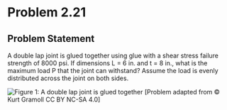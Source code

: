# Problem 2.21 {.unnumbered}

## Problem Statement

A double lap joint is glued together using glue with a shear stress failure strength of 8000 psi. If dimensions L = 6 in. and t = 8 in., what is the maximum load P that the joint can withstand? Assume the load is evenly distributed across the joint on both sides.

![Figure 1: A double lap joint is glued together](images/164.png){fig-alt="Picture with a double lap joint glued together. The two external joints have half the load applied to them, while the middle piece has the load applied in the oposite direction. The top view shows the dimension of the overlap between teh joints, t."} \[Problem adapted from © Kurt Gramoll CC BY NC-SA 4.0\]
